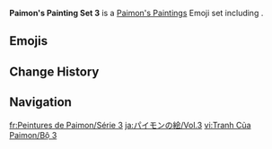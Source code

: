 {{Paimon's Paintings Infobox
|title         = Paimon's Paintings Set 3
|image         = Paimon's Paintings Set 3.png
|icon          = Icon Emoji Paimon's Paintings 03 Zhongli 3.png
|date          = 2021-12-30
|gamedate      = 
|prev          = 2
|next          = 4
|set           = 3
|twitter       =
|hoyolab       = https://www.hoyolab.com/article/1815441
|characters    = Zhongli;Tartaglia;Diona;Xinyan;Keqing;Mona
}}
'''Paimon's Painting Set 3''' is a [[Paimon's Paintings]] Emoji set including {{Array|Zhongli;Tartaglia;Diona;Xinyan;Keqing;Mona|;|[[{item}]]|,<nowiki> </nowiki>|sort=1}}.

==Emojis==
{{Paimon's Paintings Images|categories=Paimon's Paintings Set 3|nomain=1|noset=1}}

==Change History==
{{Change History|introduced=2.3}}

==Navigation==
{{Paimon's Paintings Navbox}}

[[fr:Peintures de Paimon/Série 3]]
[[ja:パイモンの絵/Vol.3]]
[[vi:Tranh Của Paimon/Bộ 3]]